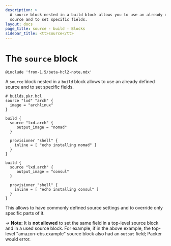 ```yaml
---
description: >
  A source block nested in a build block allows you to use an already defined
  source and to set specific fields.
layout: docs
page_title: source - build - Blocks
sidebar_title: <tt>source</tt>
---
```


# The `source` block

`@include 'from-1.5/beta-hcl2-note.mdx'`

A `source` block nested in a `build` block allows to use an already defined
source and to set specific fields.

```hcl
# builds.pkr.hcl
source "lxd" "arch" {
  image = "archlinux"
}

build {
  source "lxd.arch" {
     output_image = "nomad"
  }

  provisioner "shell" {
    inline = [ "echo installing nomad" ]
  }
}

build {
  source "lxd.arch" {
     output_image = "consul"
  }

  provisioner "shell" {
    inline = [ "echo installing consul" ]
  }
}
```

This allows to have commonly defined source settings and to override only
specific parts of it.

-> **Note:** It is **not allowed** to set the same field in a top-level source
  block and in a used source block. For example, if in the above example, the
  top-level "amazon-ebs.example" source block also had an `output` field;
  Packer would error.
